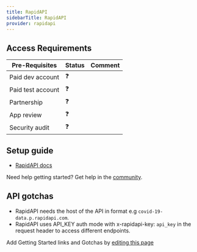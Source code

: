 ```yaml
---
title: RapidAPI
sidebarTitle: RapidAPI
provider: rapidapi
---
```



<Overview />
<PreBuiltTooling provider={providers[pageMetadata.provider]} />
<PreBuiltUseCases />

## Access Requirements
| Pre-Requisites | Status | Comment|
| - | - | - |
| Paid dev account | ❓ |  |
| Paid test account | ❓ |  |
| Partnership | ❓ | |
| App review | ❓ |  |
| Security audit | ❓ | |



## Setup guide

-   [RapidAPI docs](https://docs.rapidapi.com)

<Tip>Need help getting started? Get help in the [community](https://nango.dev/slack).</Tip>

## API gotchas

- RapidAPI needs the host of the API in format e.g `covid-19-data.p.rapidapi.com`.
- RapidAPI uses API_KEY auth mode with x-rapidapi-key: `api_key` in the request header to access different endpoints.

<Note>Add Getting Started links and Gotchas by [editing this page](https://github.com/nangohq/nango/tree/master/docs-v2/integrations/all/rapidapi.mdx)</Note>